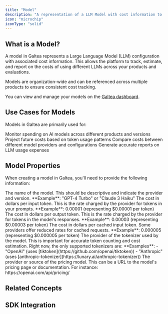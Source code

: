 ```yaml
---
title: "Model"
description: "A representation of a LLM Model with cost information to calculate cost estimations"
icon: "microchip"
iconType: "solid"
---
```



## What is a Model?

A model in Galtea represents a Large Language Model (LLM) configuration with associated cost information. This allows the platform to track, estimate, and report on the costs of using different LLMs across your products and evaluations.

<Info>
  Models are organization-wide and can be referenced across multiple products to ensure consistent cost tracking.
</Info>

You can view and manage your models on the [Galtea dashboard](https://platform.galtea.ai/models).

## Use Cases for Models

Models in Galtea are primarily used for:

<CardGroup cols={2}>
  <Card title="Cost Tracking" icon="money-bill-trend-up">
    Monitor spending on AI models across different products and versions
  </Card>
  <Card title="Budget Planning" icon="chart-line">
    Project future costs based on token usage patterns
  </Card>
  <Card title="Cost Optimization" icon="sliders">
    Compare costs between different model providers and configurations
  </Card>
  <Card title="Financial Reporting" icon="file-invoice-dollar">
    Generate accurate reports on LLM usage expenses
  </Card>
</CardGroup>

## Model Properties

When creating a model in Galtea, you'll need to provide the following information:

<ResponseField name="Name" type="Text" required>
  The name of the model. This should be descriptive and indicate the provider and version.
  **Example**: "GPT-4 Turbo" or "Claude 3 Haiku"
</ResponseField>

<ResponseField name="Cost per Input Token" type="Number" required>
  The cost in dollars per input token. This is the rate charged by the provider for tokens in your prompts.
  **Example**: 0.00001 (representing $0.00001 per token)
</ResponseField>

<ResponseField name="Cost per Output Token" type="Number" required>
  The cost in dollars per output token. This is the rate charged by the provider for tokens in the model's responses.
  **Example**: 0.00003 (representing $0.00003 per token)
</ResponseField>

<ResponseField name="Cost per Cache Read Input Token" type="Number">
  The cost in dollars per cached input token. Some providers offer reduced rates for cached requests.
  **Example**: 0.000005 (representing $0.000005 per token)
</ResponseField>

<ResponseField name="Tokenizer Provider" type="Text">
  The provider of the tokenizer used by the model. This is important for accurate token counting and cost estimation.
  Right now, the only supported tokenizers are:
  **Examples**: 
  - "OpenAI" (uses [tiktoken](https://github.com/openai/tiktoken))
  - "Anthropic" (uses [anthropic-tokenizer](https://lunary.ai/anthropic-tokenizer))
</ResponseField>

<ResponseField name="Source" type="Text" required>
  The provider or source of the pricing model. This can be a URL to the model's pricing page or documentation.
  For instance: https://openai.com/api/pricing/
</ResponseField>

## Related Concepts

<CardGroup cols={2}>
  <EvaluationCard />
  <EvaluationTaskCard />
</CardGroup>

## SDK Integration

<CardGroup cols={2}>
  <ModelCard />
</CardGroup>